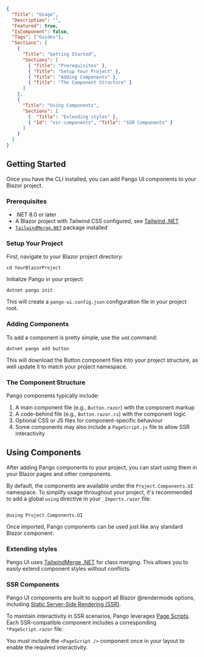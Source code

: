 ```json :pango-ui-document-metadata
{
  "Title": "Usage",
  "Description": "",
  "Featured": true,
  "IsComponent": false,
  "Tags": ["Guides"],
  "Sections": [
    {
      "Title": "Getting Started",
      "Sections": [
        { "Title": "Prerequisites" },
        { "Title": "Setup Your Project" },
        { "Title": "Adding Components" },
        { "Title": "The Component Structure" }
      ]
    },
    {
      "Title": "Using Components",
      "Sections": [
        {  "Title": "Extending styles" },
        { "Id": "ssr-components", "Title": "SSR Components" }
      ]
    }
  ]
}
```

## Getting Started

Once you have the CLI installed, you can add Pango UI components to your Blazor project.

### Prerequisites

- .NET 8.0 or later
- A Blazor project with Tailwind CSS configured, see [Tailwind .NET](https://github.com/kallebysantos/tailwind-dotnet)
- [`TailwindMerge.NET`](https://github.com/desmondinho/tailwind-merge-dotnet) package installed

### Setup Your Project

First, navigate to your Blazor project directory:

<Code Language="fish" class="py-2">cd YourBlazorProject</Code>

Initialize Pango in your project:

<Code Language="fish" class="py-2">dotnet pango init</Code>

This will create a `pango-ui.config.json` configuration file in your project root.

### Adding Components

To add a component is pretty simple, use the `add` command:

<Code Language="fish" class="py-2">dotnet pango add button</Code>

This will download the Button component files into your project structure, as well update it to match your project namespace.

### The Component Structure

Pango components typically include:

1. A main component file (e.g., `Button.razor`) with the component markup
2. A code-behind file (e.g., `Button.razor.cs`) with the component logic
3. Optional CSS or JS files for component-specific behaviour
4. Some components may also include a `PageScript.js` file to allow SSR interactivity

## Using Components

After adding Pango components to your project,
you can start using them in your Blazor pages and other components.

By default, the components are available under the `Project.Components.UI` namespace.
To simplify usage throughout your project, it's recommended to add a global `using` directive in your `_Imports.razor` file:

<Code Language="razor">
@using Project.Components.UI
</Code>

Once imported, Pango components can be used just like any standard Blazor component:

<ComponentPreview DefaultTab="code" CodeSrc="Docs/Snippets/ExamplesButtonDefault.razor">
    <ExamplesButtonDefault />
</ComponentPreview>

### Extending styles

Pango UI uses [TailwindMerge .NET](https://github.com/desmondinho/tailwind-merge-dotnet) for class merging.
This allows you to easily extend component styles without conflicts.

<ComponentPreview DefaultTab="code" CodeSrc="Docs/Snippets/ExamplesUsageTailwindMerge.razor">
    <ExamplesUsageTailwindMerge />
</ComponentPreview>

### SSR Components

Pango UI components are built to support all Blazor @rendermode options,
including [Static Server-Side Rendering (SSR)](https://learn.microsoft.com/en-us/aspnet/core/blazor/components/render-modes?view=aspnetcore-8.0#static-server-side-rendering-static-ssr).

To maintain interactivity in SSR scenarios, Pango leverages [Page Scripts](https://learn.microsoft.com/en-us/aspnet/core/blazor/javascript-interoperability/static-server-rendering?view=aspnetcore-8.0).
Each SSR-compatible component includes a corresponding `*PageScript.razor` file.

You must include the `<PageScript />` component once in your layout to enable the required interactivity.
